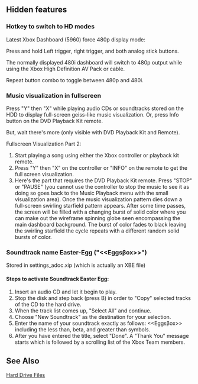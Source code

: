 == Hidden features ==

=== Hotkey to switch to HD modes ===

Latest Xbox Dashboard (5960) force 480p display mode:

Press and hold Left trigger, right trigger, and both analog stick buttons.

The normally displayed 480i dashboard will switch to 480p output while using
the Xbox High Definition AV Pack or cable.

Repeat button combo to toggle between 480p and 480i.

=== Music visualization in fullscreen ===
Press "Y" then "X" while playing audio CDs or soundtracks stored on the HDD to display full-screen geiss-like music visualization.  Or, press Info button on the DVD Playback Kit remote.

But, wait there's more (only visible with DVD Playback Kit and Remote).

Fullscreen Visualization Part 2:

#Start playing a song using either the Xbox controller or playback kit remote.
#Press "Y" then "X" on the controller or "INFO" on the remote to get the full screen visualization.
#Here's the part that requires the DVD Playback Kit remote.  Press "STOP" or "PAUSE" (you cannot use the controller to stop the music to see it as doing so goes back to the Music Playback menu with the small visualization area).  Once the music visualization pattern dies down a full-screen swirling starfield pattern appears.  After some time passes, the screen will be filled with a changing burst of solid color where you can make out the wireframe spinning globe seen encompassing the main dashboard background.  The burst of color fades to black leaving the swirling starfield the cycle repeats with a different random solid bursts of color.

=== Soundtrack name Easter-Egg ("<<Eggs&beta;ox>>") ===

Stored in settings_adoc.xip (which is actually an XBE file)

==== Steps to activate Soundtrack Easter Egg: ====
# Insert an audio CD and let it begin to play. 
# Stop the disk and step back (press B) in order to "Copy" selected tracks of the CD to the hard drive. 
# When the track list comes up, "Select All" and continue. 
# Choose "New Soundtrack" as the destination for your selection. 
# Enter the name of your soundtrack exactly as follows: <<Eggs&beta;ox>> including the less than, beta, and greater than symbols. 
# After you have entered the title, select "Done".  A "Thank You" message starts which is followed by a scrolling list of the Xbox Team members.

== See Also ==

[[Hard Drive Files]]